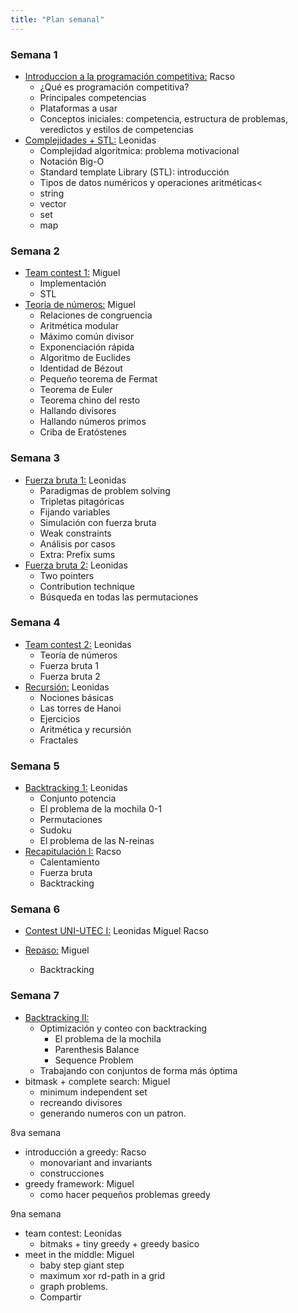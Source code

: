 ```yaml
---
title: "Plan semanal"
---
```


### Semana 1

- [Introduccion a la programación competitiva:](./class-01.html) Racso
  * ¿Qué es programación competitiva?
  * Principales competencias
  * Plataformas a usar
  * Conceptos iniciales: competencia, estructura de problemas, veredictos
    y estilos de competencias 

- [Complejidades + STL:](./class-02.html) Leonidas
  * Complejidad algorítmica: problema motivacional
  * Notación Big-O
  * Standard template Library (STL): introducción
  * Tipos de datos numéricos y operaciones aritméticas< 
  * string
  * vector
  * set
  * map

### Semana 2

- [Team contest 1:](./class-03.html) Miguel
  * Implementación
  * STL

- [Teoría de números:](./class-04.html) Miguel
  * Relaciones de congruencia
  * Aritmética modular
  * Máximo común divisor
  * Exponenciación rápida
  * Algoritmo de Euclides
  * Identidad de Bézout
  * Pequeño teorema de Fermat
  * Teorema de Euler
  * Teorema chino del resto
  * Hallando divisores
  * Hallando números primos
  * Criba de Eratóstenes

### Semana 3

- [Fuerza bruta 1:](./class-05.html) Leonidas
  * Paradigmas de problem solving
  * Tripletas pitagóricas
  * Fijando variables
  * Simulación con fuerza bruta
  * Weak constraints
  * Análisis por casos
  * Extra: Prefix sums

- [Fuerza bruta 2:](./class-06.html) Leonidas
  * Two pointers
  * Contribution technique
  * Búsqueda en todas las permutaciones

### Semana 4

- [Team contest 2:](./class-07.html) Leonidas
  * Teoría de números
  * Fuerza bruta 1
  * Fuerza bruta 2

- [Recursión:](./class-08.html) Leonidas
  * Nociones básicas
  * Las torres de Hanoi
  * Ejercicios
  * Aritmética y recursión
  * Fractales
  
### Semana 5

- [Backtracking 1:](./class-09.html) Leonidas
  * Conjunto potencia
  * El problema de la mochila 0-1
  * Permutaciones
  * Sudoku
  * El problema de las N-reinas

- [Recapitulación I:](./class-10.html) Racso
  * Calentamiento
  * Fuerza bruta
  * Backtracking

### Semana 6

- [Contest UNI-UTEC I:](./class-11.html) Leonidas Miguel Racso

- [Repaso:](./class-12.html) Miguel
  * Backtracking

### Semana 7

- [Backtracking II:](./class-13.html)
  * Optimización y conteo con backtracking
    + El problema de la mochila
    + Parenthesis Balance
    + Sequence Problem
  * Trabajando con conjuntos de forma más óptima

- bitmask + complete search: Miguel
  * minimum independent set
  * recreando divisores
  * generando numeros con un patron.

8va semana

- introducción a greedy: Racso
  * monovariant and invariants
  * construcciones

- greedy framework: Miguel
  * como hacer pequeños problemas greedy

9na semana

- team contest: Leonidas
  * bitmaks + tiny greedy + greedy basico

- meet in the middle: Miguel
  * baby step giant step
  * maximum xor rd-path in a grid
  * graph problems.
  * Compartir
